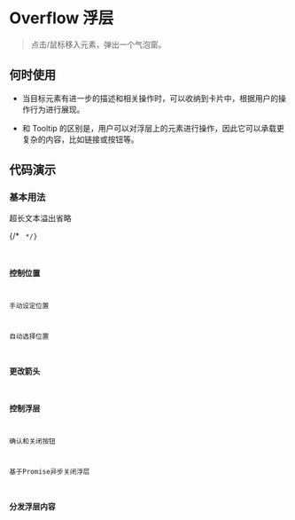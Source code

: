 # Overflow 浮层

> 点击/鼠标移入元素，弹出一个气泡窗。

## 何时使用

* 当目标元素有进一步的描述和相关操作时，可以收纳到卡片中，根据用户的操作行为进行展现。

* 和 Tooltip 的区别是，用户可以对浮层上的元素进行操作，因此它可以承载更复杂的内容，比如链接或按钮等。

## 代码演示

### 基本用法

超长文本溢出省略

{/* <code src='@cases/overflow/basic' /> */}

### 控制位置

手动设定位置

自动选择位置

### 更改箭头

### 控制浮层

确认和关闭按钮

基于Promise异步关闭浮层

### 分发浮层内容